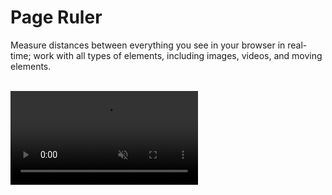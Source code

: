 # Page Ruler

Measure distances between everything you see in your browser in real-time; work with all types of elements, including images, videos, and moving elements.

<br />
<video
	autoPlay='autoplay'
	loop
	muted>
	<source
		src='/videos/page-ruler.mp4'
		type='video/mp4'
	/>
</video>
